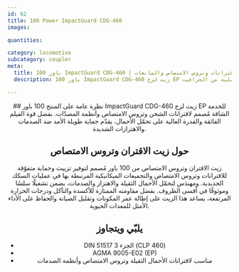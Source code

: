 ```yaml
---
id: 62
title: 100 Power ImpactGuard CDG-460
images:

quantities:

category: locomotive
subcategory: coupler
meta:
  title: 100 باور ImpactGuard CDG-460 | زيت تزييت للاقترانات وتروس الامتصاص والمانعات
  description: 100 باور ImpactGuard CDG-460 زيت لزج EP للخدمة الشاقة مخصص لاقترانات القطارات وتروس الامتصاص وأنظمة المصدّات. معزّز بجسيمات صلبة من الجرافيت/MoS₂، يوفّر قوة فيلم فائقة وقدرة عالية على تحمّل الأحمال وحماية طويلة الأمد ضد الصدمات والاهتزازات الشديدة وعمليات السكك ذات الأحمال المرتفعة. متوافق مع DIN 51517 الجزء 3 (CLP 460) وAGMA 9005-E02 (EP) لأداء موثوق في قطارات الشحن والركاب والمناورة.

---
```


<Header>
  ## نظرة عامة على المنتج
  100 باور ImpactGuard CDG-460 زيت لزج EP للخدمة الشاقة مُصمم لاقترانات الشحن وتروس الامتصاص وأنظمة المصدّات. بفضل قوة الفيلم الفائقة والقدرة العالية على تحمّل الأحمال، يقدّم حماية طويلة الأمد ضد الصدمات والاهتزازات الشديدة.

  ## حول زيت الاقتران وتروس الامتصاص
  زيت الاقتران وتروس الامتصاص من 100 باور مُصمم لتوفير تزييت وحماية متفوّقة للاقترانات وتروس الامتصاص والتجميعات الميكانيكية المرتبطة بها في عمليات السكك الحديدية. ومهندَس لتحمّل الأحمال الثقيلة والاهتزاز والصدمات، يضمن تشغيلًا سلسًا وموثوقًا في أقسى الظروف. بفضل مقاومته الممتازة للأكسدة والتآكل ودرجات الحرارة المرتفعة، يساعد هذا الزيت على إطالة عمر المكونات وتقليل الصيانة والحفاظ على الأداء الأمثل للمعدات الحيوية.

  ## يلبّي ويتجاوز
  - DIN 51517 الجزء 3 (CLP 460)
  - AGMA 9005-E02 (EP)
  - مناسب لاقترانات الأحمال الثقيلة وتروس الامتصاص وأنظمة الصدمات

</Header>
